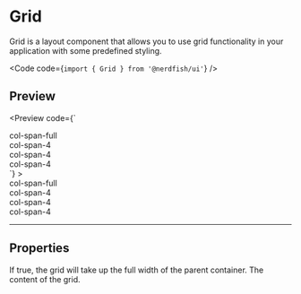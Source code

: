 
# Grid

Grid is a layout component that allows you to use grid functionality in your
application with some predefined styling.

<Code code={`import { Grid } from '@nerdfish/ui'`} />

## Preview

<Preview
  code={`<Grid nested>
  <div className="col-span-full">col-span-full</div>
  <div className="col-span-4">col-span-4</div>
  <div className="col-span-4">col-span-4</div>
  <div className="col-span-4">col-span-4</div>
</Grid>`}
>
  <Grid nested>
    <div className="col-span-full">col-span-full</div>
    <div className="col-span-4">col-span-4</div>
    <div className="col-span-4">col-span-4</div>
    <div className="col-span-4">col-span-4</div>
  </Grid>
</Preview>

---

## Properties

<Properties>
  <Property name="nested" type="boolean">
    If true, the grid will take up the full width of the parent container.
  </Property>
  <Property name="children" type="React.ReactNode" required>
    The content of the grid.
  </Property>
</Properties>
